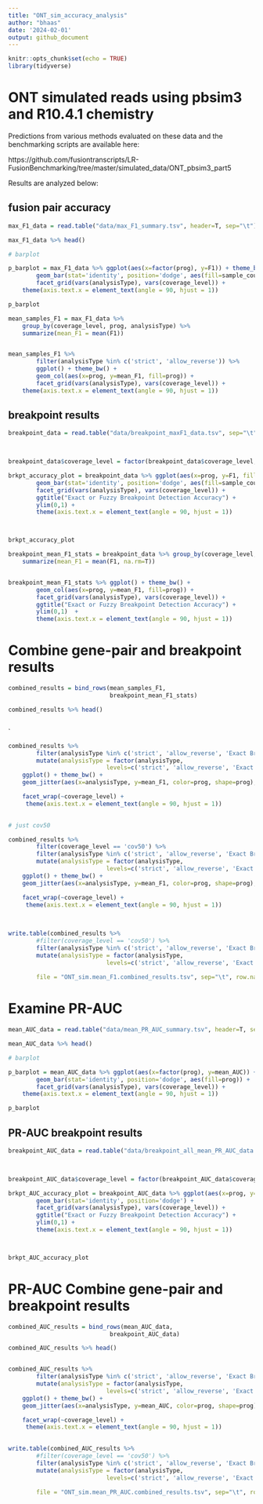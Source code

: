 ```yaml
---
title: "ONT_sim_accuracy_analysis"
author: "bhaas"
date: '2024-02-01'
output: github_document
---
```


```r
knitr::opts_chunk$set(echo = TRUE)
library(tidyverse)
```

# ONT simulated reads using pbsim3 and R10.4.1 chemistry

Predictions from various methods evaluated on these data and the benchmarking scripts are available here:

https://github.com/fusiontranscripts/LR-FusionBenchmarking/tree/master/simulated_data/ONT_pbsim3_part5

Results are analyzed below:



## fusion pair accuracy

```r

max_F1_data = read.table("data/max_F1_summary.tsv", header=T, sep="\t") 

max_F1_data %>% head()

```


```r

# barplot

p_barplot = max_F1_data %>% ggplot(aes(x=factor(prog), y=F1)) + theme_bw() +
        geom_bar(stat='identity', position='dodge', aes(fill=sample_count)) +
        facet_grid(vars(analysisType), vars(coverage_level)) + 
    theme(axis.text.x = element_text(angle = 90, hjust = 1)) 

p_barplot

```


```r



mean_samples_F1 = max_F1_data %>% 
    group_by(coverage_level, prog, analysisType) %>%
    summarize(mean_F1 = mean(F1))


mean_samples_F1 %>%
        filter(analysisType %in% c('strict', 'allow_reverse')) %>%
        ggplot() + theme_bw() +
        geom_col(aes(x=prog, y=mean_F1, fill=prog)) +
        facet_grid(vars(analysisType), vars(coverage_level)) + 
    theme(axis.text.x = element_text(angle = 90, hjust = 1)) 


```


## breakpoint results


```r
breakpoint_data = read.table("data/breakpoint_maxF1_data.tsv", sep="\t", header=T) 
    


breakpoint_data$coverage_level = factor(breakpoint_data$coverage_level, levels=c('cov5', 'cov50'))

brkpt_accuracy_plot = breakpoint_data %>% ggplot(aes(x=prog, y=F1, fill=sample_count)) + theme_bw() +
        geom_bar(stat='identity', position='dodge', aes(fill=sample_count)) +
        facet_grid(vars(analysisType), vars(coverage_level)) +
        ggtitle("Exact or Fuzzy Breakpoint Detection Accuracy") +
        ylim(0,1) +
        theme(axis.text.x = element_text(angle = 90, hjust = 1)) 



brkpt_accuracy_plot 

```


```r

breakpoint_mean_F1_stats = breakpoint_data %>% group_by(coverage_level, analysisType, prog) %>% 
    summarize(mean_F1 = mean(F1, na.rm=T))


breakpoint_mean_F1_stats %>% ggplot() + theme_bw() +
        geom_col(aes(x=prog, y=mean_F1, fill=prog)) +
        facet_grid(vars(analysisType), vars(coverage_level)) +
        ggtitle("Exact or Fuzzy Breakpoint Detection Accuracy") +
        ylim(0,1)  +
        theme(axis.text.x = element_text(angle = 90, hjust = 1)) 


```
                
                
# Combine gene-pair and breakpoint results                
                
                                                                                                                      
```r

combined_results = bind_rows(mean_samples_F1,
                             breakpoint_mean_F1_stats)

combined_results %>% head()



```

`

```r

combined_results %>%
        filter(analysisType %in% c('strict', 'allow_reverse', 'Exact Brkpt', 'Fuzzy Brkpt')  ) %>%
        mutate(analysisType = factor(analysisType, 
                            levels=c('strict', 'allow_reverse', 'Exact Brkpt', 'Fuzzy Brkpt') )) %>%
    ggplot() + theme_bw() +
    geom_jitter(aes(x=analysisType, y=mean_F1, color=prog, shape=prog), width=0.2, height=0, size=rel(2)) +

    facet_wrap(~coverage_level) +
     theme(axis.text.x = element_text(angle = 90, hjust = 1)) 
    

```

```r

# just cov50

combined_results %>%
        filter(coverage_level == 'cov50') %>%
        filter(analysisType %in% c('strict', 'allow_reverse', 'Exact Brkpt', 'Fuzzy Brkpt')  ) %>%
        mutate(analysisType = factor(analysisType, 
                            levels=c('strict', 'allow_reverse', 'Exact Brkpt', 'Fuzzy Brkpt') )) %>%
    ggplot() + theme_bw() +
    geom_jitter(aes(x=analysisType, y=mean_F1, color=prog, shape=prog), width=0.2, height=0, size=rel(2)) +

    facet_wrap(~coverage_level) +
     theme(axis.text.x = element_text(angle = 90, hjust = 1)) 
    
    

```


```r

write.table(combined_results %>%
        #filter(coverage_level == 'cov50') %>%
        filter(analysisType %in% c('strict', 'allow_reverse', 'Exact Brkpt', 'Fuzzy Brkpt')  ) %>%
        mutate(analysisType = factor(analysisType, 
                            levels=c('strict', 'allow_reverse', 'Exact Brkpt', 'Fuzzy Brkpt') )),
        
        file = "ONT_sim.mean_F1.combined_results.tsv", sep="\t", row.names=F, quote=F)

```




# Examine PR-AUC

```r

mean_AUC_data = read.table("data/mean_PR_AUC_summary.tsv", header=T, sep="\t") 

mean_AUC_data %>% head()

```


```r

# barplot

p_barplot = mean_AUC_data %>% ggplot(aes(x=factor(prog), y=mean_AUC)) + theme_bw() +
        geom_bar(stat='identity', position='dodge', aes(fill=prog)) +
        facet_grid(vars(analysisType), vars(coverage_level)) + 
    theme(axis.text.x = element_text(angle = 90, hjust = 1)) 

p_barplot

```


## PR-AUC breakpoint results


```r
breakpoint_AUC_data = read.table("data/breakpoint_all_mean_PR_AUC_data.tsv", sep="\t", header=T) 
    


breakpoint_AUC_data$coverage_level = factor(breakpoint_AUC_data$coverage_level, levels=c('cov5', 'cov50'))

brkpt_AUC_accuracy_plot = breakpoint_AUC_data %>% ggplot(aes(x=prog, y=mean_AUC, fill=prog)) + theme_bw() +
        geom_bar(stat='identity', position='dodge') +
        facet_grid(vars(analysisType), vars(coverage_level)) +
        ggtitle("Exact or Fuzzy Breakpoint Detection Accuracy") +
        ylim(0,1) +
        theme(axis.text.x = element_text(angle = 90, hjust = 1)) 



brkpt_AUC_accuracy_plot 

```

# PR-AUC Combine gene-pair and breakpoint results                
                
                                                                                                                      
```r

combined_AUC_results = bind_rows(mean_AUC_data,
                             breakpoint_AUC_data)

combined_AUC_results %>% head()



```


```r

combined_AUC_results %>%
        filter(analysisType %in% c('strict', 'allow_reverse', 'Exact Brkpt', 'Fuzzy Brkpt')  ) %>%
        mutate(analysisType = factor(analysisType, 
                            levels=c('strict', 'allow_reverse', 'Exact Brkpt', 'Fuzzy Brkpt') )) %>%
    ggplot() + theme_bw() +
    geom_jitter(aes(x=analysisType, y=mean_AUC, color=prog, shape=prog), width=0.2, height=0, size=rel(2)) +

    facet_wrap(~coverage_level) +
     theme(axis.text.x = element_text(angle = 90, hjust = 1)) 
    

```

```r

write.table(combined_AUC_results %>%
        #filter(coverage_level == 'cov50') %>%
        filter(analysisType %in% c('strict', 'allow_reverse', 'Exact Brkpt', 'Fuzzy Brkpt')  ) %>%
        mutate(analysisType = factor(analysisType, 
                            levels=c('strict', 'allow_reverse', 'Exact Brkpt', 'Fuzzy Brkpt') )),
        
        file = "ONT_sim.mean_PR_AUC.combined_results.tsv", sep="\t", row.names=F, quote=F)

```
